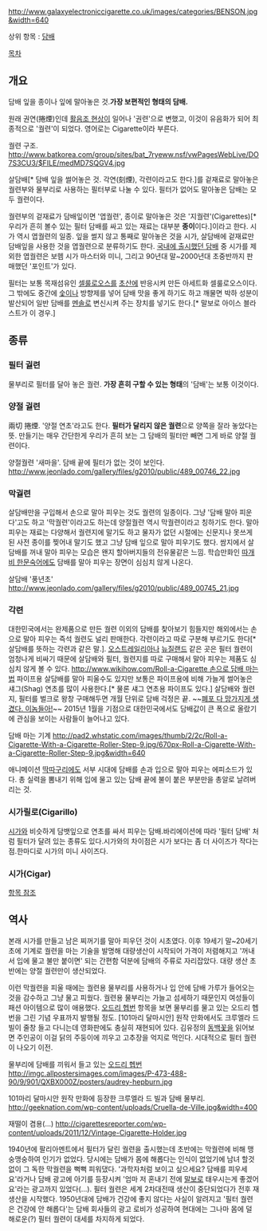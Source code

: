 http://www.galaxyelectroniccigarette.co.uk/images/categories/BENSON.jpg&width=640

상위 항목 : [[담배]]

[[목차]]

== 개요 ==
담배 잎을 종이나 잎에 말아놓은 것.'''가장 보편적인 형태의 담배.''' 

원래 권연(捲煙)인데 [[활음조 현상]]이 일어나 '권련'으로 변했고, 이것이 유음화가 되어 최종적으로 '궐련'이 되었다. 영어로는 Cigarette이라 부른다.

궐련 구조.
http://www.batkorea.com/group/sites/bat_7ryeww.nsf/vwPagesWebLive/DO7S3CU3/$FILE/medMD7SQGV4.jpg

살담배[* 담배 잎을 썰어놓은 것. 각연(刻煙), 각련이라고도 한다.]를 겉재료로 말아놓은 궐련부와 물부리로 사용하는 필터부로 나눌 수 있다. 필터가 없어도 말아놓은 담배는 모두 궐련이다.

궐련부의 겉재료가 담배잎이면 '엽궐련', 종이로 말아놓은 것은 '지궐련'(Cigarettes)[* 우리가 흔히 볼수 있는 필터 담배를 싸고 있는 재료는 대부분 '''종이'''이다.]이라고 한다. 시가 역시 엽궐련의 일종. 잎을 썰지 않고 통째로 말아놓은 것을 시가, 살담배에 겉재료만 담배잎을 사용한 것을 엽궐련으로 분류하기도 한다. [[담배/국내발매품|국내에 출시했던 담배]] 중 시가를 제외한 엽궐련은 보헴 시가 마스터와 미니, 그리고 90년대 말~2000년대 초중반까지 판매했던 '포인트'가 있다.

필터는 보통 목재섬유인 [[섬유질|셀룰로오스]]를 [[아세트산|초산]]에 반응시켜 만든 아세트화 셀룰로오스이다. 그 밖에도 중간에 [[숯]]이나 방향제를 넣어 담배 맛을 좋게 하기도 하고 깨물면 박하 성분이 발산되어 일반 담배를 [[멘솔]]로 변신시켜 주는 장치를 넣기도 한다.[* 말보로 아이스 블라스트가 이 경우.]


== 종류 ==
=== 필터 궐련 ===
물부리로 필터를 달아 놓은 궐련. '''가장  흔히 구할 수 있는 형태'''의 '담배'는 보통 이것이다.

=== 양절 궐련 ===
兩切 捲煙. '양절 연초'라고도 한다. '''필터가 달리지 않은 궐련'''으로 양쪽을 잘라 놓았다는 뜻. 만들기는 매우 간단한게 우리가 흔히 보는 그 담배의 필터만 빼면 그게 바로 양절 궐련이다.

양절궐련 '새마을'. 담배 끝에 필터가 없는 것이 보인다.
http://www.jeonlado.com/gallery/files/g2010/public/489_00746_22.jpg

=== 막궐련 ===
살담배만을 구입해서 손으로 말아 피우는 것도 궐련의 일종이다. 그냥 '담배 말아 피운다'고도 하고 '막궐련'이라고도 하는데 양절궐련 역시 막궐련이라고 칭하기도 한다. 말아 피우는 재료는 다양해서 궐련지에 말기도 하고 물자가 없던 시절에는 신문지나 못쓰게 된 사전 종이를 찢어내 말기도 했고 그냥 담배 잎으로 말아 피우기도 했다. 쌈지에서 살담배를 꺼내 말아 피우는 모습은 왠지 할아버지들의 전유물같은 느낌. 학습만화인 [[따개비 한문숙어]]에도 담배를 말아 피우는 장면이 심심치 않게 나온다.

살담배 '풍년초'
http://www.jeonlado.com/gallery/files/g2010/public/489_00745_21.jpg

=== 각련 ===
대한민국에서는 완제품으로 만든 궐련 이외의 담배를 찾아보기 힘들지만 해외에서는 손으로 말아 피우는 즉석 궐련도 널리 판매한다. 각련이라고 따로 구분해 부르기도 한다[* 살담배를 뜻하는 각련과 같은 말.]. [[오스트레일리아]]나 [[뉴질랜드]] 같은 곳은 필터 궐련이 엄청나게 비싸기 때문에 살담배와 필터, 궐련지를 따로 구매해서 말아 피우는 제품도 심심치 않게 볼 수 있다. [[http://www.wikihow.com/Roll-a-Cigarette 손으로 담배 마는 법]] 파이프용 살담배를 말아 피울수도 있지만 보통은 파이프용에 비해 가늘게 썰어놓은 섀그(Shag) 연초를 많이 사용한다.[* 물론 섀그 연초용 파이프도 있다.] 살담배와 궐련지, 필터를 벌크로 왕창 구매해두면 개월 단위로 담배 걱정은 끝. ~~[[다 죽게 생겼다. 이놈들아|폐포 다 망가지게 생겼다. 이놈들아!]]~~ 2015년 1월을 기점으로 대한민국에서도 담배값이 큰 폭으로 올랐기에 관심을 보이는 사람들이 늘어나고 있다.

담배 마는 기계
http://pad2.whstatic.com/images/thumb/2/2c/Roll-a-Cigarette-With-a-Cigarette-Roller-Step-9.jpg/670px-Roll-a-Cigarette-With-a-Cigarette-Roller-Step-9.jpg&width=640

애니메이션 [[딱따구리]]에도 서부 시대에 담배를 손과 입으로 말아 피우는 에피소드가 있다. 총 실력을 뽐내기 위해 입에 물고 있는 담배 끝에 불이 붙은 부분만을 총알로 날려버리는 것.

=== 시가릴로(Cigarillo) ===
[[시가]]와 비슷하게 담뱃잎으로 연초를 싸서 피우는 담배.바리에이션에 따라 '필터 담배' 처럼 필터가 달려 있는 종류도 있다.시가와의 차이점은 시가 보다는 좀 더 사이즈가 작다는 점.한마디로 시가의 미니 사이즈다.

=== 시가(Cigar) ===
[[시가|항목 참조]]

== 역사 ==
본래 시가를 만들고 남은 찌꺼기를 말아 피우던 것이 시초였다. 이후 19세기 말~20세기 초에 기계로 궐련을 마는 기술을 발명해 대량생산이 시작되어 가격이 저렴해지고 '꺼내서 입에 물고 불만 붙이면' 되는 간편함 덕분에 담배의 주류로 자리잡았다. 대량 생산 초반에는 양절 궐련만이 생산되었다.

이런 막궐련을 피울 때에는 궐련용 물부리를 사용하거나 입 안에 담배 가루가 들어오는 것을 감수하고 그냥 물고 피웠다. 궐련용 물부리는 가늘고 섬세하기 때문인지 여성들이 패션 아이템으로 많이 애용했다. [[오드리 헵번]] 항목을 보면 물부리를 물고 있는 오드리 헵번을 그린 기념 우표까지 발행될 정도. [101마리 달마시안] 원작 만화에서도 크루엘라 드 빌이 줄창 들고 다니는데 영화판에도 충실히 재현되어 있다. 김유정의 [[동백꽃]]을 읽어보면 주인공이 이걸 닭의 주둥이에 끼우고 고추장을 억지로 먹인다. 시대적으로 필터 궐련이 나오기 이전.

물부리에 담배를 끼워서 들고 있는 [[오드리 헵번]]
http://imgc.allpostersimages.com/images/P-473-488-90/9/901/QXBX000Z/posters/audrey-hepburn.jpg

101마리 달마시안 원작 만화에 등장한 크루엘라 드 빌과 담배 물부리.
http://geeknation.com/wp-content/uploads/Cruella-de-Ville.jpg&width=400

재떨이 겸용(...)
http://cigarettesreporter.com/wp-content/uploads/2011/12/Vintage-Cigarette-Holder.jpg

1940년에 팔리아멘트에서 필터가 달린 궐련을 출시했는데 초반에는 막궐련에 비해 맹숭맹숭하여 인기가 없었다. 당시에는 담배가 몸에 해롭다는 인식이 없었기에 남녀 할것없이 그 독한 막궐련을 뻑뻑 피워댔다. '과학자처럼 보이고 싶으세요? 담배를 피우세요'라거나 담배 광고에 아기를 등장시켜 '엄마 저 혼내기 전에 [[말보로]] 태우시는게 좋겠어요'라는 광고까지 있었다(...).
필터 궐련은 세계 2차대전때 생산이 중단되었다가 전후 재생산을 시작했다. 1950년대에 담배가 건강에 좋지 않다는 사실이 알려지고 '필터 궐련은 건강에 안 해롭다'는 담배 회사들의 광고 로비가 성공하여 현대에는 그나마 몸에 덜 해로운(?) 필터 궐련이 대세를 차지하게 되었다.
